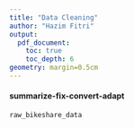 ```yaml
---
title: "Data Cleaning"
author: "Hazim Fitri"
output: 
  pdf_document:
    toc: true
    toc_depth: 6
geometry: margin=0.5cm
---
```


#### summarize-fix-convert-adapt

```r
raw_bikeshare_data
```
